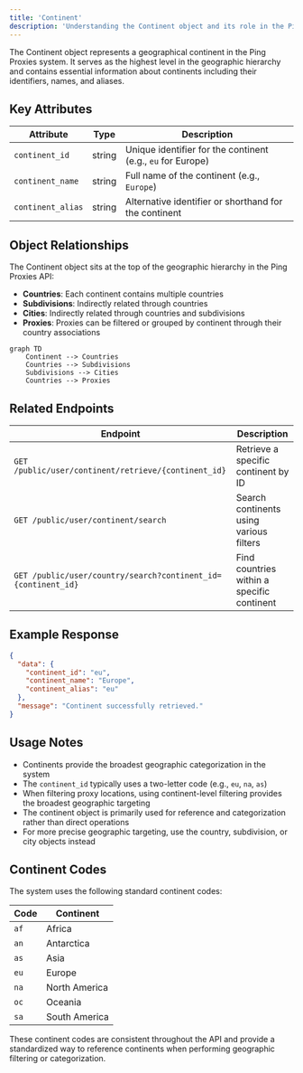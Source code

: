 ```yaml
---
title: 'Continent'
description: 'Understanding the Continent object and its role in the Ping Proxies API'
---
```


The Continent object represents a geographical continent in the Ping Proxies system. It serves as the highest level in the geographic hierarchy and contains essential information about continents including their identifiers, names, and aliases.

## Key Attributes

| Attribute | Type | Description |
|-----------|------|-------------|
| `continent_id` | string | Unique identifier for the continent (e.g., `eu` for Europe) |
| `continent_name` | string | Full name of the continent (e.g., `Europe`) |
| `continent_alias` | string | Alternative identifier or shorthand for the continent |

## Object Relationships

The Continent object sits at the top of the geographic hierarchy in the Ping Proxies API:

- **Countries**: Each continent contains multiple countries
- **Subdivisions**: Indirectly related through countries
- **Cities**: Indirectly related through countries and subdivisions
- **Proxies**: Proxies can be filtered or grouped by continent through their country associations

```mermaid
graph TD
    Continent --> Countries
    Countries --> Subdivisions
    Subdivisions --> Cities
    Countries --> Proxies
```

## Related Endpoints

| Endpoint | Description |
|----------|-------------|
| `GET /public/user/continent/retrieve/{continent_id}` | Retrieve a specific continent by ID |
| `GET /public/user/continent/search` | Search continents using various filters |
| `GET /public/user/country/search?continent_id={continent_id}` | Find countries within a specific continent |

## Example Response

```json
{
  "data": {
    "continent_id": "eu",
    "continent_name": "Europe",
    "continent_alias": "eu"
  },
  "message": "Continent successfully retrieved."
}
```

## Usage Notes

- Continents provide the broadest geographic categorization in the system
- The `continent_id` typically uses a two-letter code (e.g., `eu`, `na`, `as`)
- When filtering proxy locations, using continent-level filtering provides the broadest geographic targeting
- The continent object is primarily used for reference and categorization rather than direct operations
- For more precise geographic targeting, use the country, subdivision, or city objects instead

## Continent Codes

The system uses the following standard continent codes:

| Code | Continent |
|------|-----------|
| `af` | Africa |
| `an` | Antarctica |
| `as` | Asia |
| `eu` | Europe |
| `na` | North America |
| `oc` | Oceania |
| `sa` | South America |

These continent codes are consistent throughout the API and provide a standardized way to reference continents when performing geographic filtering or categorization.